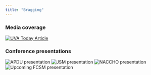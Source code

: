 ```yaml
---
title: "Bragging"
---
```


### Media coverage

[![UVA Today Article](img/bragging-uvatoday.png)](https://news.virginia.edu/content/nova-booms-uva-biocomplexity-institute-works-support-communitys-well-being)

### Conference presentations

![APDU presentation](img/bragging-apdulogo.png)
![JSM presentation](img/bragging-jsmlogo.png)
![NACCHO presentation](img/bragging-nacchologo.png)
![Upcoming FCSM presentation](img/bragging-fcsmlogo.jpeg)
